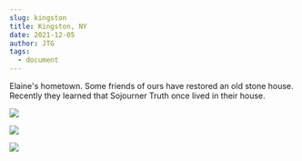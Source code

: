 ```yaml
---
slug: kingston
title: Kingston, NY
date: 2021-12-05
author: JTG
tags:
  - document
---
```

Elaine's hometown. Some friends of ours have restored an old stone house. Recently they learned that Sojourner Truth once lived in their house.

![](/images/img_2938.jpeg)

![](/images/img_2937.jpeg)

![](/images/img_8291.jpeg)